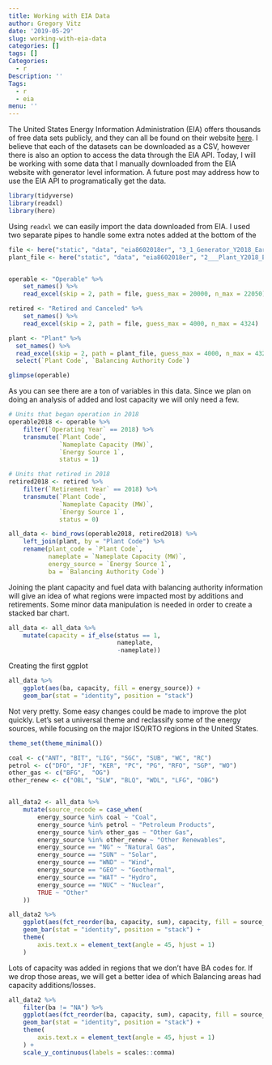 ```yaml
---
title: Working with EIA Data
author: Gregory Vitz
date: '2019-05-29'
slug: working-with-eia-data
categories: []
tags: []
Categories:
  - r
Description: ''
Tags:
  - r
  - eia
menu: ''
---
```


The United States Energy Information Administration (EIA) offers thousands of free data sets publicly, and they can all be found on their website [here](https://www.eia.gov/electricity/data/eia860/). I believe that each of the datasets can be downloaded as a CSV, however there is also an option to access the data through the EIA API. Today, I will be working with some data that I manually downloaded from the EIA website with generator level information. A future post may address how to use the EIA API to programatically get the data. 

```r
library(tidyverse)
library(readxl)
library(here)
```

Using `readxl` we can easily import the data downloaded from EIA. I used two separate pipes to handle some extra notes added at the bottom of the 

```r
file <- here("static", "data", "eia8602018er", "3_1_Generator_Y2018_Early_Release.xlsx")
plant_file <- here("static", "data", "eia8602018er", "2___Plant_Y2018_Early_Release.xlsx")


operable <- "Operable" %>%  
    set_names() %>% 
    read_excel(skip = 2, path = file, guess_max = 20000, n_max = 22050)

retired <- "Retired and Canceled" %>%  
    set_names() %>% 
    read_excel(skip = 2, path = file, guess_max = 4000, n_max = 4324)

plant <- "Plant" %>% 
  set_names() %>% 
  read_excel(skip = 2, path = plant_file, guess_max = 4000, n_max = 4324) %>% 
  select(`Plant Code`, `Balancing Authority Code`)

glimpse(operable)
```

As you can see there are a ton of variables in this data. Since we plan on doing an analysis of added and lost capacity we will only need a few.

```r
# Units that began operation in 2018
operable2018 <- operable %>% 
    filter(`Operating Year` == 2018) %>%
    transmute(`Plant Code`, 
              `Nameplate Capacity (MW)`, 
              `Energy Source 1`,
              status = 1)

# Units that retired in 2018
retired2018 <- retired %>% 
    filter(`Retirement Year` == 2018) %>% 
    transmute(`Plant Code`, 
              `Nameplate Capacity (MW)`, 
              `Energy Source 1`,
              status = 0)

all_data <- bind_rows(operable2018, retired2018) %>% 
    left_join(plant, by = "Plant Code") %>% 
    rename(plant_code = `Plant Code`, 
           nameplate = `Nameplate Capacity (MW)`, 
           energy_source = `Energy Source 1`,
           ba = `Balancing Authority Code`)
```

Joining the plant capacity and fuel data with balancing authority information will give an idea of what regions were impacted most by additions and retirements. Some minor data manipulation is needed in order to create a stacked bar chart. 

```r
all_data <- all_data %>% 
    mutate(capacity = if_else(status == 1, 
                              nameplate, 
                              -nameplate))
```

Creating the first ggplot

```r
all_data %>% 
    ggplot(aes(ba, capacity, fill = energy_source)) +
    geom_bar(stat = "identity", position = "stack")
```

Not very pretty. Some easy changes could be made to improve the plot quickly. Let's set a universal theme and reclassify some of the energy sources, while focusing on the major ISO/RTO regions in the United States.

```r
theme_set(theme_minimal())

coal <- c("ANT", "BIT", "LIG", "SGC", "SUB", "WC", "RC")
petrol <- c("DFO", "JF", "KER", "PC", "PG", "RFO", "SGP", "WO")
other_gas <- c("BFG",  "OG")
other_renew <- c("OBL", "SLW", "BLQ", "WDL", "LFG", "OBG")


all_data2 <- all_data %>% 
    mutate(source_recode = case_when(
        energy_source %in% coal ~ "Coal",
        energy_source %in% petrol ~ "Petroleum Products",
        energy_source %in% other_gas ~ "Other Gas",
        energy_source %in% other_renew ~ "Other Renewables",
        energy_source == "NG" ~ "Natural Gas",
        energy_source == "SUN" ~ "Solar",
        energy_source == "WND" ~ "Wind",
        energy_source == "GEO" ~ "Geothermal",
        energy_source == "WAT" ~ "Hydro",
        energy_source == "NUC" ~ "Nuclear",
        TRUE ~ "Other"
    )) 

all_data2 %>% 
    ggplot(aes(fct_reorder(ba, capacity, sum), capacity, fill = source_recode)) +
    geom_bar(stat = "identity", position = "stack") +
    theme(
        axis.text.x = element_text(angle = 45, hjust = 1)
    )
```

Lots of capacity was added in regions that we don't have BA codes for. If we drop those areas, we will get a better idea of which Balancing areas had capacity additions/losses.

```r
all_data2 %>% 
    filter(ba != "NA") %>%
    ggplot(aes(fct_reorder(ba, capacity, sum), capacity, fill = source_recode)) +
    geom_bar(stat = "identity", position = "stack") +
    theme(
        axis.text.x = element_text(angle = 45, hjust = 1)
    ) +
    scale_y_continuous(labels = scales::comma)
```


